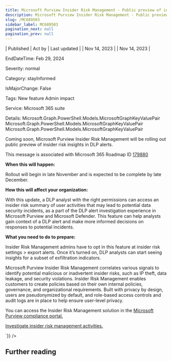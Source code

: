 ```yaml
---
title: Microsoft Purview Insider Risk Management - Public preview of insider risk insights in DLP alerts
description: Microsoft Purview Insider Risk Management - Public preview of insider risk insights in DLP alerts
slug: /MC689503
sidebar_label: MC689503
pagination_next: null
pagination_prev: null
---
```



| Published | Act by | Last updated |
| Nov 14, 2023 |  | Nov 14, 2023 |

EndDateTime: Feb 29, 2024

Severity: normal

Category: stayInformed

IsMajorChange: False

Tags: New feature Admin impact

Service: Microsoft 365 suite

Details: Microsoft.Graph.PowerShell.Models.MicrosoftGraphKeyValuePair Microsoft.Graph.PowerShell.Models.MicrosoftGraphKeyValuePair Microsoft.Graph.PowerShell.Models.MicrosoftGraphKeyValuePair

<div dangerouslySetInnerHTML={{__html:`
<p>Coming soon, Microsoft Purview Insider Risk Management will be rolling out public preview of insider risk insights in DLP alerts.</p>
<p>This message is associated with Microsoft 365 Roadmap ID <a href="https://www.microsoft.com/microsoft-365/roadmap?filters=&amp;searchterms=179880" target="_blank">179880</a></p>
<p><b>When this will happen:</b></p>

<p>Rollout will begin in late November and is expected to be complete by late December.&nbsp;</p>

<p><b>How this will affect your organization:</b></p>

<p>With this update, a DLP analyst with the right permissions can access an insider risk summary of user activities that may lead to potential data security incidents, as a part of the DLP alert investigation experience in Microsoft Purview and Microsoft Defender. This feature can help analysts gain context of a DLP alert and make more informed decisions on responses to potential incidents.</p>
<p><b>What you need to do to prepare:</b></p>
<p>Insider Risk Management admins have to opt in this feature at insider risk settings &gt; export alerts. Once it’s turned on, DLP analysts can start seeing insights for a subset of exfiltration indicators.</p><p>Microsoft Purview Insider Risk Management correlates various signals to identify potential malicious or inadvertent insider risks, such as IP theft, data leakage, and security violations. Insider Risk Management enables customers to create policies based on their own internal policies, governance, and organizational requirements. Built with privacy by design, users are pseudonymized by default, and role-based access controls and audit logs are in place to help ensure user-level privacy.</p><p>You can access the Insider Risk Management solution in the <a href="https://purview.microsoft.com/compliance" target="_blank">Microsoft Purview compliance portal.</a></p><p> 
</p><p><a href="https://learn.microsoft.com/purview/insider-risk-management-activities?view=o365-worldwide" target="_blank">Investigate insider risk management activities.</a></p>
`}} />

## Further reading
